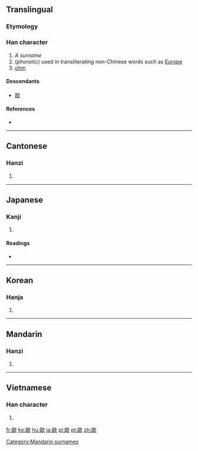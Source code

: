 {{also|欧}}
==Translingual==
{{zh-hanzi-box|[[欧]]|歐}}
===Etymology===
{{Han compound|區|欠|ls=psc|c1=p|c2=s}}

===Han character===
{{Han char|rn=76|rad=欠|as=11|sn=15|four=7778<sub>2</sub>|canj=尸口弓人 (SRNO)}}

# ''A surname''
# (''phonetic'') used in transliterating non-Chinese words such as [[Europe]]
# [[ohm]]

====Descendants====
* [[欧]]

====References====
* {{Han ref|kx=0571.270|dkj=16185|dj=0959.210|hdz=32149.120|uh=6B50|ud=27472|bh=BCDA|bd=48346}}

----

==Cantonese==

===Hanzi===
{{yue-hanzi|jyut=[[au1]], [[ngau1]]|y=au1, ngau1|sim=欧}}

# {{defn|lang=yue|sort=欠11}}

----

==Japanese==

===Kanji===
{{ja-kanji|grade=|rs=欠11|style=ky|shin=欧}}

# {{defn|lang=ja|sort=欠11}}

====Readings====
* {{ja-readings|on=[[おう]] (ō)|kun=[[はく]] (haku), [[うたう]] (utau)}}

----

==Korean==

===Hanja===
{{ko-hanja|hangeul=구|eumhun=|rv=gu|mr=ku|y=kwu}}

# {{defn|lang=ko|sort=欠11}}

----

==Mandarin==

===Hanzi===
{{cmn-hanzi|sim=欧|pin=[[ōu]] ([[ou1]]), [[Ōu]] ([[Ou1]])|wg=ou<sup>1</sup>, Ou<sup>1</sup>}}

# {{defn|lang=cmn|sort=欠11}}

----

==Vietnamese==

===Han character===
{{vi-hantu|[[âu]]|rs=欠11}}

# {{defn|lang=vi|sort=欠11}}

[[Category:Mandarin surnames]]

[[fr:歐]]
[[ko:歐]]
[[hu:歐]]
[[ja:歐]]
[[pl:歐]]
[[pt:歐]]
[[zh:歐]]
